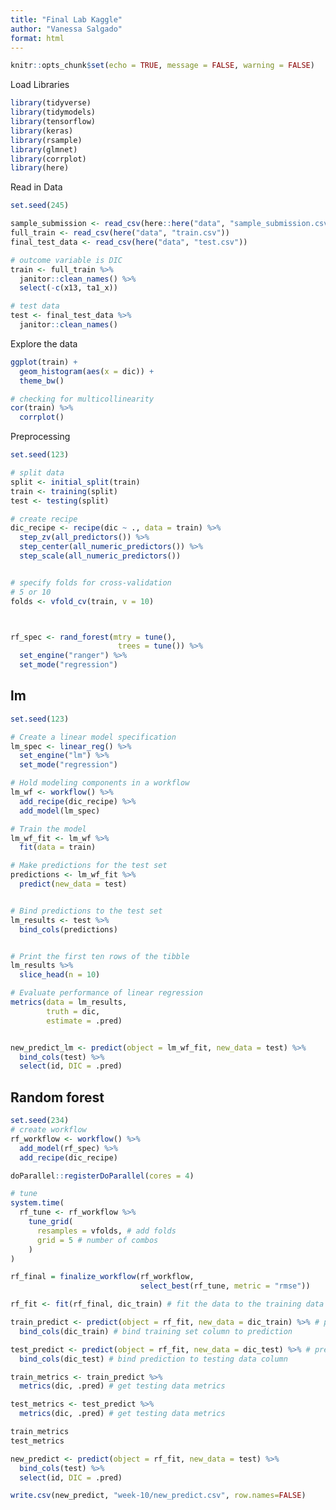 ```yaml
---
title: "Final Lab Kaggle"
author: "Vanessa Salgado"
format: html
---
```



```r
knitr::opts_chunk$set(echo = TRUE, message = FALSE, warning = FALSE)
```

Load Libraries
```r
library(tidyverse)
library(tidymodels)
library(tensorflow)
library(keras)
library(rsample)
library(glmnet)
library(corrplot)
library(here)
```

Read in Data
```r
set.seed(245)

sample_submission <- read_csv(here::here("data", "sample_submission.csv"))
full_train <- read_csv(here("data", "train.csv")) 
final_test_data <- read_csv(here("data", "test.csv"))

# outcome variable is DIC
train <- full_train %>% 
  janitor::clean_names() %>% 
  select(-c(x13, ta1_x))

# test data
test <- final_test_data %>% 
  janitor::clean_names()
```

Explore the data
```r
ggplot(train) +
  geom_histogram(aes(x = dic)) +
  theme_bw()

# checking for multicollinearity 
cor(train) %>%
  corrplot()
```


Preprocessing
```r
set.seed(123)

# split data
split <- initial_split(train)
train <- training(split)
test <- testing(split)

# create recipe
dic_recipe <- recipe(dic ~ ., data = train) %>% 
  step_zv(all_predictors()) %>% 
  step_center(all_numeric_predictors()) %>% 
  step_scale(all_numeric_predictors())


# specify folds for cross-validation
# 5 or 10 
folds <- vfold_cv(train, v = 10)



rf_spec <- rand_forest(mtry = tune(), 
                        trees = tune()) %>%
  set_engine("ranger") %>% 
  set_mode("regression") 

```


## lm

```r
set.seed(123)

# Create a linear model specification
lm_spec <- linear_reg() %>% 
  set_engine("lm") %>% 
  set_mode("regression")

# Hold modeling components in a workflow
lm_wf <- workflow() %>% 
  add_recipe(dic_recipe) %>% 
  add_model(lm_spec)

# Train the model
lm_wf_fit <- lm_wf %>% 
  fit(data = train)

# Make predictions for the test set
predictions <- lm_wf_fit %>% 
  predict(new_data = test)


# Bind predictions to the test set
lm_results <- test %>% 
  bind_cols(predictions)


# Print the first ten rows of the tibble
lm_results %>% 
  slice_head(n = 10)

# Evaluate performance of linear regression
metrics(data = lm_results,
        truth = dic,
        estimate = .pred)


new_predict_lm <- predict(object = lm_wf_fit, new_data = test) %>% 
  bind_cols(test) %>% 
  select(id, DIC = .pred)
```


## Random forest
```r
set.seed(234)
# create workflow
rf_workflow <- workflow() %>% 
  add_model(rf_spec) %>% 
  add_recipe(dic_recipe)

doParallel::registerDoParallel(cores = 4)

# tune
system.time(
  rf_tune <- rf_workflow %>% 
    tune_grid(
      resamples = vfolds, # add folds
      grid = 5 # number of combos
    )
)

rf_final = finalize_workflow(rf_workflow, 
                             select_best(rf_tune, metric = "rmse"))

rf_fit <- fit(rf_final, dic_train) # fit the data to the training data

train_predict <- predict(object = rf_fit, new_data = dic_train) %>% # predict the training set
  bind_cols(dic_train) # bind training set column to prediction

test_predict <- predict(object = rf_fit, new_data = dic_test) %>% # predict the training set
  bind_cols(dic_test) # bind prediction to testing data column

train_metrics <- train_predict %>%
  metrics(dic, .pred) # get testing data metrics

test_metrics <- test_predict %>%
  metrics(dic, .pred) # get testing data metrics

train_metrics
test_metrics

new_predict <- predict(object = rf_fit, new_data = test) %>% 
  bind_cols(test) %>% 
  select(id, DIC = .pred)

write.csv(new_predict, "week-10/new_predict.csv", row.names=FALSE)
```